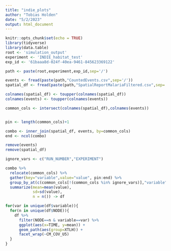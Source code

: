```yaml
---
title: "indie_plots"
author: "Tobias Holden"
date: "5/2/2023"
output: html_document
---
```


```r
knitr::opts_chunk$set(echo = TRUE)
library(tidyverse)
library(data.table)
root <- 'simulation_output'
experiment <- 'INDIE_habitat_test'
exp_id <- '61baaa8d-024f-40ea-9461-845623369122'

path <- paste(root,experiment,exp_id,sep='/')
```

```r

events <- fread(paste(path,"CountedEvents.csv",sep='/'))
spatial_df <- fread(paste(path,"SpatialReportMalariaFiltered.csv",sep='/'))

colnames(spatial_df) <- toupper(colnames(spatial_df))
colnames(events) <- toupper(colnames(events))

common_cols <- intersect(colnames(spatial_df),colnames(events))


pin <- length(common_cols)+1

combo <- inner_join(spatial_df, events, by=common_cols)
end <- ncol(combo)

remove(events)
remove(spatial_df)

ignore_vars <- c("RUN_NUMBER","EXPERIMENT")

combo %>%
  relocate(common_cols) %>%
  gather(key="variable",value="value", pin:end) %>%
  group_by_at(c(common_cols[!(common_cols %in% ignore_vars)],"variable")) %>%
  summarize(mean=mean(value),
            sd=sd(value),
            n = n()) -> df

for(var in unique(df$variable)){
  for(n in unique(df$NODE)){
    df %>% 
      filter(NODE==n & variable==var) %>%
      ggplot(aes(x=TIME, y=mean)) +
      geom_path(aes(group=XTLH)) +
      facet_wrap(~CM_COV_U5)
  }
}
```